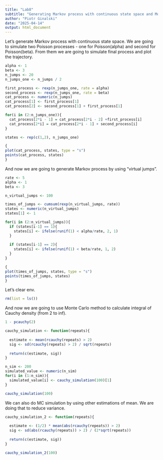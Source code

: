 ```yaml
---
title: "Lab8"
subtitle: "Generating Markov process with continuous state space and Monte Carlo methods"
author: "Piotr Ginalski"
date: "2025-04-14"
output: html_document
---
```


Let's generate Markov process with continuous state space. We are going to simulate two Poisson processes - one for Poisson(alpha) and second for Poisson(beta). From them we are going to simulate final process and plot the trajectory.
```r
alpha <- 1
beta <- 3
n_jumps <- 20
n_jumps_one <- n_jumps / 2

first_process <- rexp(n_jumps_one, rate = alpha)
second_process <- rexp(n_jumps_one, rate = beta)
cat_process <- numeric(n_jumps)
cat_process[1] <- first_process[1]
cat_process[2] <- second_process[1] + first_process[1]

for(i in (2:n_jumps_one)){
  cat_process[2*i - 1] = cat_process[2*i - 2] +first_process[i]
  cat_process[2*i] = cat_process[2*i - 1] + second_process[i]
}

states <- rep(c(1,2), n_jumps_one)

{
plot(cat_process, states, type = "s")
points(cat_process, states)
}
```


And now we are going to generate Markov process by using "virtual jumps".

```r
rate <- 5
alpha <- 1
beta <- 3

n_virtual_jumps <- 100

times_of_jumps <- cumsum(rexp(n_virtual_jumps, rate))
states <- numeric(n_virtual_jumps)
states[1] <- 1 

for(i in (2:n_virtual_jumps)){
  if (states[i-1] == 1){
    states[i] <- ifelse(runif(1) < alpha/rate, 2, 1)
  }
  
  if (states[i-1] == 2){
    states[i] <- ifelse(runif(1) < beta/rate, 1, 2)
  }
}

{
plot(times_of_jumps, states, type = "s")
points(times_of_jumps, states)
}
```

Let's clear env.
```r
rm(list = ls())
```

And now we are going to use Monte Carlo method to calculate integral of Cauchy density (from 2 to inf).

```r
1 - pcauchy(2)
```


```r
cauchy_simulation <- function(repeats){
  
  estimate <- mean(rcauchy(repeats) > 2)
  sig <- sd(rcauchy(repeats) > 2) / sqrt(repeats)
  
  return(c(estimate, sig))
}

n_sim <- 200
simulated_value <- numeric(n_sim)
for(i in (1:n_sim)){
  simulated_value[i] <- cauchy_simulation(100)[1]
}

cauchy_simulation(100)
```
We can also do MC simulation by using other estimations of mean. We are doing that to reduce variance. 

```r
cauchy_simulation_2 <- function(repeats){
  
  estimate <- (1/2) * mean(abs(rcauchy(repeats)) > 2)
  sig <- sd(abs(rcauchy(repeats)) > 2) / (2*sqrt(repeats))
  
  return(c(estimate, sig))
}

cauchy_simulation_2(100)
```